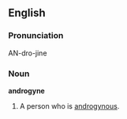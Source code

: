 ==English==

===Pronunciation===
AN-dro-jine

===Noun===
'''androgyne'''
# A person who is [[androgynous]].